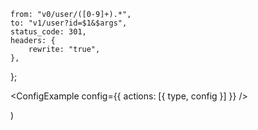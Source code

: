 
	from: "v0/user/([0-9]+).*",
	to: "v1/user?id=$1&$args",
	status_code: 301,
	headers: {
		rewrite: "true",
	},
};

  <ConfigExample config={{ actions: [{ type, config }] }} />

)
